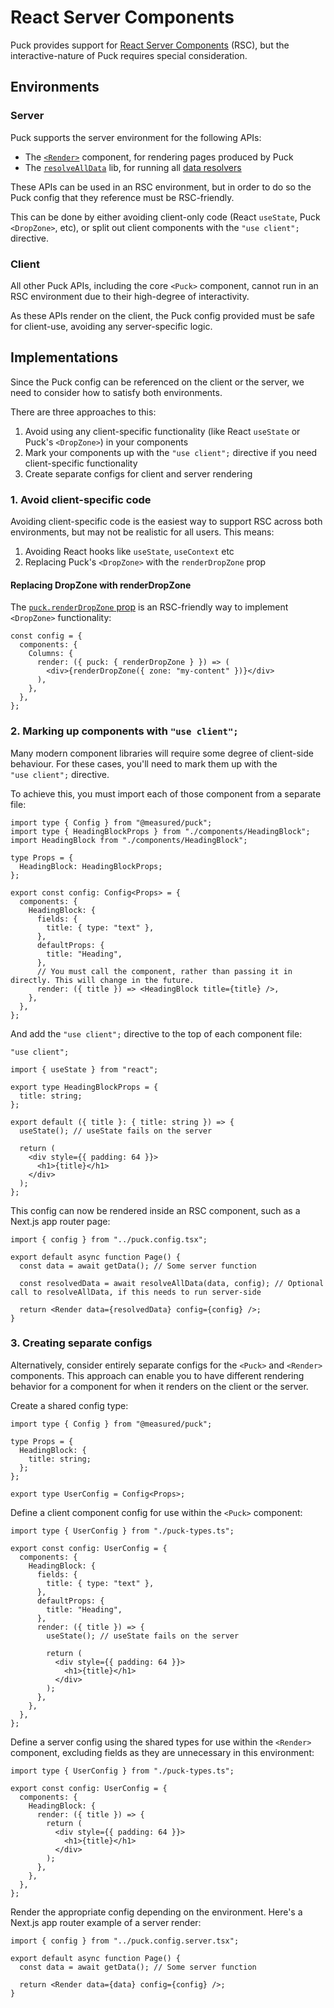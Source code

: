 # React Server Components

Puck provides support for [React Server Components](https://react.dev/reference/react/use-server#use-server) (RSC), but the interactive-nature of Puck requires special consideration.

## Environments

### Server

Puck supports the server environment for the following APIs:

- The [`<Render>`](/docs/api-reference/components/render) component, for rendering pages produced by Puck
- The [`resolveAllData`](/docs/api-reference/functions/resolve-all-data) lib, for running all [data resolvers](/docs/integrating-puck/dynamic-props)

These APIs can be used in an RSC environment, but in order to do so the Puck config that they reference must be RSC-friendly.

This can be done by either avoiding client-only code (React `useState`, Puck `<DropZone>`, etc), or split out client components with the `"use client";` directive.

### Client

All other Puck APIs, including the core `<Puck>` component, cannot run in an RSC environment due to their high-degree of interactivity.

As these APIs render on the client, the Puck config provided must be safe for client-use, avoiding any server-specific logic.

## Implementations

Since the Puck config can be referenced on the client or the server, we need to consider how to satisfy both environments.

There are three approaches to this:

1. Avoid using any client-specific functionality (like React `useState` or Puck's `<DropZone>`) in your components
2. Mark your components up with the `"use client";` directive if you need client-specific functionality
3. Create separate configs for client and server rendering

### 1. Avoid client-specific code

Avoiding client-specific code is the easiest way to support RSC across both environments, but may not be realistic for all users. This means:

1. Avoiding React hooks like `useState`, `useContext` etc
2. Replacing Puck's `<DropZone>` with the `renderDropZone` prop

#### Replacing DropZone with renderDropZone

The [`puck.renderDropZone` prop](/docs/api-reference/configuration/component-config#propspuckrenderdropzone) is an RSC-friendly way to implement `<DropZone>` functionality:

```tsx copy
const config = {
  components: {
    Columns: {
      render: ({ puck: { renderDropZone } }) => (
        <div>{renderDropZone({ zone: "my-content" })}</div>
      ),
    },
  },
};
```

### 2. Marking up components with `"use client";`

Many modern component libraries will require some degree of client-side behaviour. For these cases, you'll need to mark them up with the `"use client";` directive.

To achieve this, you must import each of those component from a separate file:

```tsx copy showLineNumbers filename="puck.config.tsx"
import type { Config } from "@measured/puck";
import type { HeadingBlockProps } from "./components/HeadingBlock";
import HeadingBlock from "./components/HeadingBlock";

type Props = {
  HeadingBlock: HeadingBlockProps;
};

export const config: Config<Props> = {
  components: {
    HeadingBlock: {
      fields: {
        title: { type: "text" },
      },
      defaultProps: {
        title: "Heading",
      },
      // You must call the component, rather than passing it in directly. This will change in the future.
      render: ({ title }) => <HeadingBlock title={title} />,
    },
  },
};
```

And add the `"use client";` directive to the top of each component file:

```tsx copy showLineNumbers filename="components/HeadingBlock.tsx" {1}
"use client";

import { useState } from "react";

export type HeadingBlockProps = {
  title: string;
};

export default ({ title }: { title: string }) => {
  useState(); // useState fails on the server

  return (
    <div style={{ padding: 64 }}>
      <h1>{title}</h1>
    </div>
  );
};
```

This config can now be rendered inside an RSC component, such as a Next.js app router page:

```tsx copy showLineNumbers filename="app/page.tsx"
import { config } from "../puck.config.tsx";

export default async function Page() {
  const data = await getData(); // Some server function

  const resolvedData = await resolveAllData(data, config); // Optional call to resolveAllData, if this needs to run server-side

  return <Render data={resolvedData} config={config} />;
}
```

### 3. Creating separate configs

Alternatively, consider entirely separate configs for the `<Puck>` and `<Render>` components. This approach can enable you to have different rendering behavior for a component for when it renders on the client or the server.

Create a shared config type:

```tsx copy showLineNumbers filename="puck-types.ts"
import type { Config } from "@measured/puck";

type Props = {
  HeadingBlock: {
    title: string;
  };
};

export type UserConfig = Config<Props>;
```

Define a client component config for use within the `<Puck>` component:

```tsx copy showLineNumbers filename="puck.config.client.tsx"
import type { UserConfig } from "./puck-types.ts";

export const config: UserConfig = {
  components: {
    HeadingBlock: {
      fields: {
        title: { type: "text" },
      },
      defaultProps: {
        title: "Heading",
      },
      render: ({ title }) => {
        useState(); // useState fails on the server

        return (
          <div style={{ padding: 64 }}>
            <h1>{title}</h1>
          </div>
        );
      },
    },
  },
};
```

Define a server config using the shared types for use within the `<Render>` component, excluding fields as they are unnecessary in this environment:

```tsx copy showLineNumbers filename="puck.config.server.tsx"
import type { UserConfig } from "./puck-types.ts";

export const config: UserConfig = {
  components: {
    HeadingBlock: {
      render: ({ title }) => {
        return (
          <div style={{ padding: 64 }}>
            <h1>{title}</h1>
          </div>
        );
      },
    },
  },
};
```

Render the appropriate config depending on the environment. Here's a Next.js app router example of a server render:

```tsx copy showLineNumbers filename="app/page.tsx"
import { config } from "../puck.config.server.tsx";

export default async function Page() {
  const data = await getData(); // Some server function

  return <Render data={data} config={config} />;
}
```
